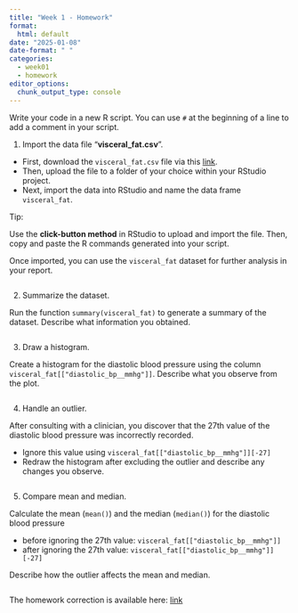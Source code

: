 ```yaml
---
title: "Week 1 - Homework"
format: 
  html: default
date: "2025-01-08"
date-format: " "
categories: 
  - week01
  - homework
editor_options: 
  chunk_output_type: console
---
```


Write your code in a new R script.
You can use `#` at the beginning of a line to add a comment in your script.

1. Import the data file "**visceral_fat.csv**".

  - First, download the `visceral_fat.csv` file via this [link](https://raw.githubusercontent.com/InforBio/ioc-r-2026/refs/heads/main/ioc_r/exos_data/visceral_fat.csv).
  - Then, upload the file to a folder of your choice within your RStudio project.
  - Next, import the data into RStudio and name the data frame `visceral_fat`. 

Tip:

Use the **click-button method** in RStudio to upload and import the file. Then, copy and paste the R commands generated into your script.

Once imported, you can use the `visceral_fat` dataset for further analysis in your report.

```r

```

2. Summarize the dataset.

Run the function `summary(visceral_fat)` to generate a summary of the dataset. Describe what information you obtained.

```r

```

3. Draw a histogram.

Create a histogram for the diastolic blood pressure using the column `visceral_fat[["diastolic_bp__mmhg"]]`. Describe what you observe from the plot.

```r

```

4. Handle an outlier.

After consulting with a clinician, you discover that the 27th value of the diastolic blood pressure was incorrectly recorded.

  - Ignore this value using `visceral_fat[["diastolic_bp__mmhg"]][-27]`
  - Redraw the histogram after excluding the outlier and describe any changes you observe.

```r

```

5. Compare mean and median.

Calculate the mean (`mean()`) and the median (`median()`) for the diastolic blood pressure

  - before ignoring the 27th value: `visceral_fat[["diastolic_bp__mmhg"]]` 
  - after ignoring the 27th value: `visceral_fat[["diastolic_bp__mmhg"]][-27]`
  
Describe how the outlier affects the mean and median.

```r


```


The homework correction is available here:
[link](https://raw.githubusercontent.com/InforBio/ioc-r-2026/refs/heads/main/ioc_r/week01/.r_w01_work_corr.qmd)